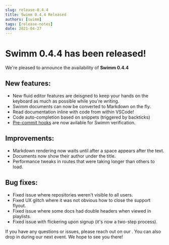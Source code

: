 ```yaml
---
slug: release-0.4.4
title: Swimm 0.4.4 Released
authors: [swimm] 
tags: [release-notes]
date: 2021-04-27
---
```


# Swimm 0.4.4 has been released!

We're pleased to announce the availability of **Swimm 0.4.4**<SwimmMoji text="release"/>

<SwimmReleaseBlogPost version="0.4.4" />

<SwimmReleaseVideo version="0.4.4" />

## New features:

 - New fluid editor features are deisgned to keep your hands on the keyboard as much as possible while you're writing.
 - Swimm documents can now be converted to Markdown on the fly.
 - Read documentation inline with code from within VSCode!
 - Code auto-completion based on snippets (triggered by backticks)
 - [Pre-commit hooks](https://github.com/swimmio/pre-commit) are now avilable for Swimm verification.

## Improvements:

 - Markdown rendering now waits until after a space appears after the text.
 - Documents now show their author under the title.
 - Performance tweaks in routes that were taking longer than others to load.

## Bug fixes:

 - Fixed issue where repositories weren't visible to all users. 
 - Fixed UX glitch where it was not obvious how to close the support flyout.
 - Fixed issue where some docs had double headers when viewed in playlists.
 - Fixed issue with flickering upon signup (it's now a two-step process).

If you have any questions or issues, please reach out on our <SwimmLink target="slack" />. You can
also drop in during our next <SwimmLink target="officeHours" /> event. We hope to see you there!

<SwimmReleaseTweet version="0.4.4"/>

